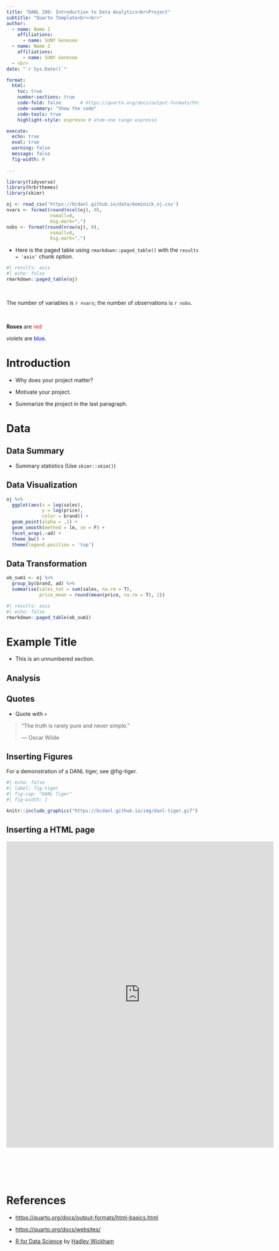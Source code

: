 ```yaml
---
title: "DANL 200: Introduction to Data Analytics<br>Project"
subtitle: "Quarto Template<br><br>" 
author: 
  - name: Name 1
    affiliations:
      - name: SUNY Geneseo
  - name: Name 2
    affiliations:
      - name: SUNY Geneseo
  - <br>
date: "`r Sys.Date()`"

format: 
  html:
    toc: true
    number-sections: true
    code-fold: false       # https://quarto.org/docs/output-formats/html-code.html
    code-summary: "Show the code"
    code-tools: true
    highlight-style: espresso # atom-one tango espresso

execute: 
  echo: true
  eval: true
  warning: false
  message: false
  fig-width: 9
  
---
```



```r
library(tidyverse)
library(hrbrthemes)
library(skimr)

```


```r
oj <- read_csv('https://bcdanl.github.io/data/dominick_oj.csv')
nvars <- format(round(ncol(oj), 0), 
                nsmall=0, 
                big.mark=",") 
nobs <- format(round(nrow(oj), 0), 
                nsmall=0, 
                big.mark=",")
```

- Here is the paged table using `rmarkdown::paged_table()` with the `results = 'asis'` chunk option.

```r
#| results: asis
#| echo: false
rmarkdown::paged_table(oj) 
```

<br>

The number of variables is `r nvars`; the number of observations is `r nobs`.

<br>

**Roses** are <span style="color: red;">red</span>

*violets* are <span style="color: blue;">blue</span>.



# Introduction

- Why does your project matter?

- Motivate your project.

- Summarize the project in the last paragraph.


# Data

## Data Summary

- Summary statistics (Use `skimr::skim()`)


## Data Visualization

```r
oj %>% 
  ggplot(aes(x = log(sales), 
             y = log(price),
             color = brand)) +
  geom_point(alpha = .1) +
  geom_smooth(method = lm, se = F) +
  facet_wrap(.~ad) +
  theme_bw() +
  theme(legend.position = 'top')
```



## Data Transformation

```r
ob_sum1 <- oj %>% 
  group_by(brand, ad) %>% 
  summarise(sales_tot = sum(sales, na.rm = T),
            price_mean = round(mean(price, na.rm = T), 2))
```


```r
#| results: asis
#| echo: false
rmarkdown::paged_table(ob_sum1) 
```

# Example Title {.unnumbered}
- This is an unnumbered section.




## Analysis


## Quotes
- Quote with `>`

> "The truth is rarely pure and never simple."
>
> --- Oscar Wilde



## Inserting Figures
For a demonstration of a DANL tiger, see @fig-tiger.

```r
#| echo: false
#| label: fig-tiger
#| fig-cap: "DANL Tiger"
#| fig-width: 1

knitr::include_graphics("https://bcdanl.github.io/img/danl-tiger.gif")
```



## Inserting a HTML page
````{=html}
<style>iframe{height: 800px; width: 700px}</style>
<iframe height="100%" width="100%" frameborder="no"
src="https://bcdanl.shinyapps.io/01_old_faithful/">
</iframe>
```` 


<br><br><br><br>

# References

- [https://quarto.org/docs/output-formats/html-basics.html](https://quarto.org/docs/output-formats/html-basics.html)

- [https://quarto.org/docs/websites/](https://quarto.org/docs/websites/)

- [R for Data Science](http://r4ds.hadley.nz) by [Hadley Wickham](https://hadley.nz)